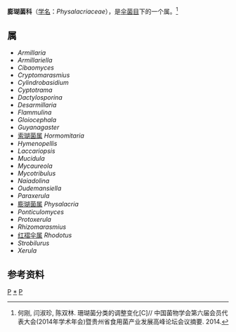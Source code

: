 {{Automatic Taxobox
| taxon = Physalacriaceae
| authority = Corner (1970)
| image = Wielangta Unidentified Fungus 5212.jpg
| image_caption = Oudemansiella australis
| type genus = 膨瑚菌属<br>''Physalacria''
| type genus authority = Peck (1882)
}}

'''膨瑚菌科'''（[[学名|学名]]：''Physalacriaceae''），是[[伞菌目|伞菌目]]下的一个属。<ref>何刚, 闫淑珍, 陈双林. 珊瑚菌分类的调整变化[C]// 中国菌物学会第六届会员代表大会(2014年学术年会)暨贵州省食用菌产业发展高峰论坛会议摘要. 2014.</ref>

==属==
* ''Armillaria''
* ''Armillariella''
* ''Cibaomyces''
* ''Cryptomarasmius''
* ''Cylindrobasidium''
* ''Cyptotrama''
* ''Dactylosporina''
* ''Desarmillaria''
* ''Flammulina''
* ''Gloiocephala''
* ''Guyanagaster''
* [[索瑚菌属|索瑚菌属]] ''Hormomitaria''
* ''Hymenopellis''
* ''Laccariopsis''
* ''Mucidula''
* ''Mycaureola''
* ''Mycotribulus''
* ''Naiadolina''
* ''Oudemansiella''
* ''Paraxerula''
* [[膨瑚菌属|膨瑚菌属]] ''Physalacria''
* ''Ponticulomyces''
* ''Protoxerula''
* ''Rhizomarasmius''
* [[红褶伞属|红褶伞属]] ''Rhodotus''
* ''Strobilurus''
* ''Xerula''

==参考资料==
{{reflist}}

{{taxonbar}}
[[Category:_伞菌目|P]]
[[Category:_膨瑚菌科|*]]
[[Category:_1970年描述的分类群|P]]